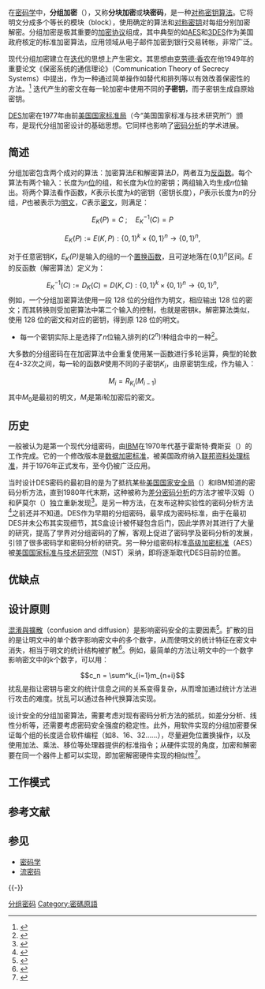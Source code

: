 {{NoteTA|G1=IT}}
在[[密码学|密码学]]中，'''分组加密'''（{{lang-en|'''Block cipher'''}}），又称'''分块加密'''或'''块密码'''，是一种[[对称密钥算法|对称密钥算法]]。它将明文分成多个等长的模块（block），使用确定的算法和[[对称密钥|对称密钥]]对每组分别加密解密。分组加密是极其重要的[[加密协议|加密协议]]组成，其中典型的如[[高級加密標準|AES]]和[[3DES|3DES]]作为美国政府核定的标准加密算法，应用领域从电子邮件加密到银行交易转帐，非常广泛。

现代分组加密建立在[[迭代|迭代]]的思想上产生密文。其思想由[[克劳德·香农|克劳德·香农]]在他1949年的重要论文《保密系统的通信理论》（Communication Theory of Secrecy Systems）中提出，作为一种通过简单操作如替代和排列等以有效改善保密性的方法。<ref name="shannon">{{cite journal|last1=Shannon|first1=Claude|title=Communication Theory of Secrecy Systems|journal=[[Bell_System_Technical_Journal|Bell System Technical Journal]]|volume=28|issue=4|pages=656–715|year=1949|url=http://netlab.cs.ucla.edu/wiki/files/shannon1949.pdf|access-date=2013-09-24|archive-date=2007-06-05|archive-url=https://web.archive.org/web/20070605092733/http://netlab.cs.ucla.edu/wiki/files/shannon1949.pdf|dead-url=yes}}</ref> 迭代产生的密文在每一轮加密中使用不同的'''子密钥'''，而子密钥生成自原始密钥。

[[DES|DES]]加密在1977年由前[[美国国家标准局|美国国家标准局]]（今“美国国家标准与技术研究所”）颁布，是现代分组加密设计的基础思想。它同样也影响了[[密码分析|密码分析]]的学术进展。

== 简述 ==
分组加密包含两个成对的算法：加密算法''E''和解密算法''D''，两者互为[[反函数|反函数]]。每个算法有两个输入：长度为''n''[[位元|位]]的组，和长度为''k''位的密钥；两组输入均生成''n''位输出。将两个算法看作函数，''K''表示长度为''k''的密钥（密钥长度），''P''表示长度为''n''的分组，''P''也被表示为[[明文|明文]]，''C''表示[[密文|密文]]，则满足：
:<math>E_K(P) = C \; ; \quad E_K^{-1}(C)=P</math>
:<math>E_K(P) := E(K,P): \{0,1\}^k \times \{0,1\}^n \rightarrow \{0,1\}^n,</math>

对于任意密钥''K''，''E<sub>K</sub>(P)''是输入的组的一个[[双射|置换函数]]，且可逆地落在{0,1}<sup>''n''</sup>区间。''E''的反函数（解密算法）定义为：
:<math>E_K^{-1}(C) := D_K(C) = D(K,C): \{0,1\}^k \times \{0,1\}^n \rightarrow \{0,1\}^n,</math>
例如，一个分组加密算法使用一段 128 位的分组作为明文，相应输出 128 位的密文；而其转换则受加密算法中第二个输入的控制，也就是密钥''k''。解密算法类似，使用 128 位的密文和对应的密钥，得到原 128 位的明文。

* 每一个密钥实际上是选择了''n''位输入排列的<math>(2^n)!</math>种组合中的一种<ref name="bishop">{{cite book
| author = Matt Bishop
| title = Introduction to Computer Security
| isbn = 0321247442
| publisher = Addison-Wesley Professional
| edition = First Edition
| year = 2004
| language = en}}</ref>。

大多数的分组密码在在加密算法中会重复使用某一函数进行多轮运算，典型的轮数在4-32次之间，每一轮的函数''R''使用不同的子密钥''K<sub>i</sub>''，由原密钥生成，作为输入：
:<math>M_i = R_{K_i}(M_{i-1})</math>
其中<math>M_0</math>是最初的明文，<math>M_i</math>是第''i''轮加密后的密文。

== 历史 ==
{{le|路西法 (密碼)|Lucifer (cipher)|Lucifer}}一般被认为是第一个现代分组密码，由[[IBM|IBM]]在1970年代基于霍斯特·費斯妥（{{lang|en|Horst Feistel}}）的工作完成。它的一个修改版本是[[DES|数据加密标准]]，被美国政府纳入[[联邦资料处理标准|联邦资料处理标准]]，并于1976年正式发布，至今仍被广泛应用。

当时设计DES密码的最初目的是为了抵抗某些[[美国国家安全局|美国国家安全局]]（{{lang|en|NSA}}）和IBM知道的密码分析方法，直到1980年代末期，这种被称为[[差分密码分析|差分密码分析]]的方法才被毕汉姆（{{Lang|en|Eli Biham}}）和萨莫尔（{{lang|en|Adi Shamir}}）独立重新发现<ref>{{cite journal
|title = Differential cryptanalysis of DES-like cryptosystems 
|doi = 10.1007/BF00630563
|author = Eli Biham and Adi Shamir
|journal = Journal of Cryptology
|year = 1991
|volume = 4
|number = 1
|language = en}}</ref>。{{le|線性密碼分析|Linear cryptanalysis}}是另一种方法，{{lang|en|NSA}}在{{tsl|en|Mitsuru Matsui|松井充}}发布这种实验性的密码分析方法<ref>{{cite conference
| title = The First Experimental Cryptanalysis of the Data Encryption Standard
| author = Mitsuru Matsui
| year = 1994
| conference = CRYPTO
| doi = 10.1007/3-540-48658-5_1}}</ref>之前还并不知道。DES作为早期的分组密码，最早成为密码标准，由于在最初DES并未公布其实现细节，其S盒设计被怀疑包含后门，因此学界对其进行了大量的研究，提高了学界对分组密码的了解，客观上促进了密码学及密码分析的发展，引领了很多密码学和密码分析的研究。另一种分组密码标准[[高级加密标准|高级加密标准]]（AES）被[[美国国家标准与技术研究院|美国国家标准与技术研究院]]（NIST）采纳，即将逐渐取代DES目前的位置。

== 优缺点 ==

== 设计原则 == 
[[混淆與擴散|混淆與擴散]]（confusion and diffusion）是影响密码安全的主要因素<ref>{{cite journal 
| author = [[克劳德·香农|C.E. Shannon]]
| title = Communication theory of secrecy systems. 
| journal = Bell System Technology Journal
| year =  1949
| volume = 28 
| page = 656-715
| language = en}}</ref>。扩散的目的是让明文中的单个数字影响密文中的多个数字，从而使明文的统计特征在密文中消失，相当于明文的统计结构被扩散<ref>{{cite web
|author = 黄皓
|title = 分组加密的原理
|work = 《计算机系统信息安全》课程讲义
|publisher = 南京大学
|url = http://cs.nju.edu.cn/huanghao/Security/ch01-Block.pdf
|date = 2010年9月28日
|language = zh
|accessdate = 2011-07-29
|archive-date = 2018-10-07
|archive-url = https://web.archive.org/web/20181007005409/http://cs.nju.edu.cn/huanghao/Security/ch01-Block.pdf
|dead-url = no
}}</ref>。例如，最简单的方法让明文中的一个数字影响密文中的''k''个数字，可以用：
:<math>c_n = \sum^k_{i=1}m_{n+i}</math>
扰乱是指让密钥与密文的统计信息之间的关系变得复杂，从而增加通过统计方法进行攻击的难度。扰乱可以通过各种代换算法实现。

设计安全的分组加密算法，需要考虑对现有密码分析方法的抵抗，如差分分析、线性分析等，还需要考虑密码安全强度的稳定性。此外，用软件实现的分组加密要保证每个组的长度适合软件编程（如8、16、32……），尽量避免位置换操作，以及使用加法、乘法、移位等处理器提供的标准指令；从硬件实现的角度，加密和解密要在同一个器件上都可以实现，即加密解密硬件实现的相似性<ref>{{cite book
| author = 冯登国，吴文玲，张文涛
| title = 《分组密码的设计与分析》
| publisher = [[清华大学出版社|清华大学出版社]]
| edition = 第二版
| isbn = 9787302204602
| year = 2009年
| language = zh}}</ref>。

== 工作模式 ==
{{Main|分组密码工作模式}}

== 参考文献 ==
{{Reflist|30em}}

== 参见 ==
{{Portal box|密码学}}
* [[密码学|密码学]]
* [[流密码|流密码]]

{{-}}
{{分组密码}}
{{密码学}}

[[Category:分组密码|]]
[[Category:密碼原語|Category:密碼原語]]